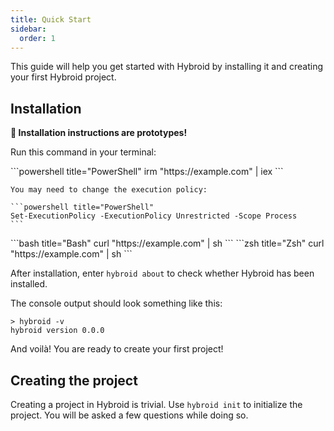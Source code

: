 ```yaml
---
title: Quick Start
sidebar:
  order: 1
---
```



This guide will help you get started with Hybroid by installing it and creating your first Hybroid project.

## Installation

**🚧 Installation instructions are prototypes!**

Run this command in your terminal:

<Tabs syncKey="os">
  <TabItem label="Windows" icon="seti:windows">
    ```powershell title="PowerShell"
    irm "https://example.com" | iex
    ```

    You may need to change the execution policy:

    ```powershell title="PowerShell"
    Set-ExecutionPolicy -ExecutionPolicy Unrestricted -Scope Process
    ```

  </TabItem>
  <TabItem label="Linux" icon="linux">
    ```bash title="Bash"
    curl "https://example.com" | sh
    ```
  </TabItem>
  <TabItem label="macOS" icon="apple">
    ```zsh title="Zsh"
    curl "https://example.com" | sh
    ```
  </TabItem>
</Tabs>

After installation, enter `hybroid about` to check whether Hybroid has been installed.

The console output should look something like this:

```
> hybroid -v
hybroid version 0.0.0
```

And voilà! You are ready to create your first project!

## Creating the project

Creating a project in Hybroid is trivial. Use `hybroid init` to initialize the project. You will be asked a few questions while doing so.